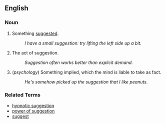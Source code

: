 ==English==

===Noun===
# Something [[suggest]]ed.
#: ''I have a small suggestion: try lifting the left side up a bit.''
# The act of suggestion.
#: ''Suggestion often works better than explicit demand.''
# (''psychology'') Something implied, which the mind is liable to take as fact.
#: ''He's somehow picked up the suggestion that I like peanuts.''

===Related Terms===
*[[hypnotic suggestion]]
*[[power of suggestion]]
*[[suggest]]